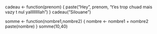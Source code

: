 cadeau <- function(prenom) {
  paste("Hey", prenom, "t'es trop chuad mais vazy t nul yalllllllllah")
}
cadeau("Silouane")

somme <- function(nombre1,nombre2) {
  nombre <- nombre1 + nombre2
  paste(nombre)
}
somme(10,40)




